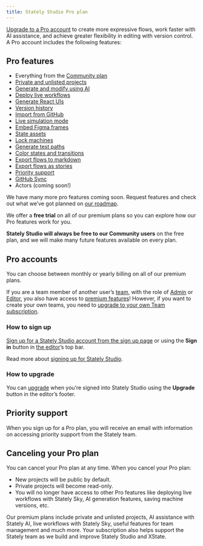 ```yaml
---
title: Stately Studio Pro plan
---
```


[Upgrade to a Pro account](https://stately.ai/pricing) to create more expressive flows, work faster with AI assistance, and achieve greater flexibility in editing with version control. A Pro account includes the following features:

## Pro features

- Everything from the [Community plan](studio-community-plan.mdx)
- [Private and unlisted projects](/docs/projects/#change-a-projects-visibility)
- [Generate and modify using AI](generate-flow.mdx)
- [Deploy live workflows](stately-sky-getting-started.mdx)
- [Generate React UIs](generate-react.mdx)
- [Version history](versions.mdx)
- [Import from GitHub](import-from-github.mdx)
- [Live simulation mode](live-simulation.mdx)
- [Embed Figma frames](figma.mdx)
- [State assets](assets.mdx)
- [Lock machines](lock-machines.mdx)
- [Generate test paths](generate-test-paths.mdx)
- [Color states and transitions](colors.mdx)
- [Export flows to markdown](export-as-code.mdx)
- [Export flows as stories](export-as-code.mdx)
- [Priority support](/docs/studio-pro-plan/#priority-support)
- [GitHub Sync](import-from-github.mdx)
- Actors (coming soon!)

We have many more pro features coming soon. Request features and check out what we’ve got planned on [our roadmap](https://feedback.stately.ai).

We offer a **free trial** on all of our premium plans so you can explore how our Pro features work for you.

<Callout>

**Stately Studio will always be free to our Community users** on the free plan, and we will make many future features available on every plan.

</Callout>

## Pro accounts

You can choose between monthly or yearly billing on all of our premium plans.

<Callout title="Pro features as a team member">

If you are a team member of another user’s [team](teams.mdx), with the role of [Admin](/docs/teams/#admin-role) or [Editor](/docs/teams/#editor-role), you also have access to [premium features](#pro-features)! However, if you want to create your own teams, you need to [upgrade to your own Team subscription](upgrade.mdx).

</Callout>

### How to sign up

[Sign up for a Stately Studio account from the sign up page](https://stately.ai/registry/login) or using the **Sign in** button in [the editor](https://stately.ai/editor)’s top bar.

Read more about [signing up for Stately Studio](sign-up.mdx).

### How to upgrade

You can [upgrade](upgrade.mdx) when you’re signed into Stately Studio using the **Upgrade** button in the editor’s footer.

## Priority support

When you sign up for a Pro plan, you will receive an email with information on accessing priority support from the Stately team.

## Canceling your Pro plan

You can cancel your Pro plan at any time. When you cancel your Pro plan:

- New projects will be public by default.
- Private projects will become read-only.
- You will no longer have access to other Pro features like deploying live workflows with Stately Sky, AI generation features, saving machine versions, etc.

<Callout title="Why pay for a premium plan?">

Our premium plans include private and unlisted projects, AI assistance with Stately AI, live workflows with Stately Sky, useful features for team management and much more. Your subscription also helps support the Stately team as we build and improve Stately Studio and XState.

</Callout>
